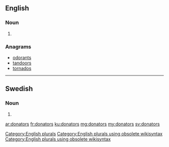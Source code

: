 ==English==

===Noun===
{{head|en}}

# {{plural of|donator}}

===Anagrams===
* [[odorants#English|odorants]]
* [[tandoors#English|tandoors]]
* [[tornados#English|tornados]]

[[Category:English plurals]][[Category:English plurals using obsolete wikisyntax]][[Category:English plurals using obsolete wikisyntax]]

----

==Swedish==

===Noun===
{{head|sv|noun form}}

# {{sv-noun-form-indef-gen|donator}}

[[ar:donators]]
[[fr:donators]]
[[ku:donators]]
[[mg:donators]]
[[my:donators]]
[[sv:donators]]